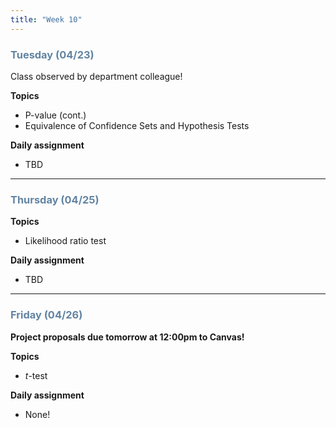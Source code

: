 ```yaml
---
title: "Week 10"
---
```


::: {style="color: #6284a2"}
### Tuesday (04/23)
:::

Class observed by department colleague!

**Topics**

-   P-value (cont.)
-   Equivalence of Confidence Sets and Hypothesis Tests

**Daily assignment**

-   TBD

------------------------------------------------------------------------

::: {style="color: #6284a2"}
### Thursday (04/25)
:::

**Topics**

-   Likelihood ratio test

**Daily assignment**

-   TBD

------------------------------------------------------------------------

::: {style="color: #6284a2"}
### Friday (04/26)
:::

**Project proposals due tomorrow at 12:00pm to Canvas!**

**Topics**

-   $t$-test

**Daily assignment**

-   None!
